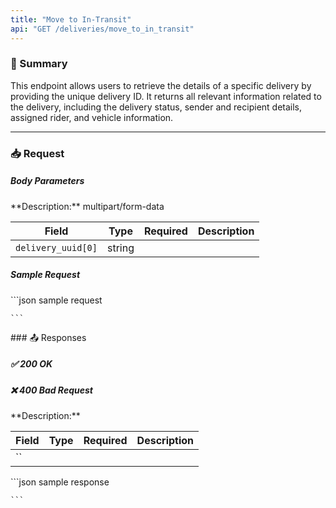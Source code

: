 ```yaml
---
title: "Move to In-Transit"
api: "GET /deliveries/move_to_in_transit"
---
```


### 📝 Summary

This endpoint allows users to retrieve the details of a specific delivery by providing the unique delivery ID. It returns all relevant information related to the delivery, including the delivery status, sender and recipient details, assigned rider, and vehicle information.

---

### 📥 Request
##### Body Parameters
<Expandable>
**Description:** multipart/form-data

| **Field**   | **Type** | **Required** | **Description**          |
|-------------|----------|-------------:|---------------------------|
| `delivery_uuid[0]`   | string   |        |           |

</Expandable>

##### Sample Request
<Expandable>
    ```json sample request
    
    
    ```
</Expandable>
### 📤 Responses

##### ✅ 200 OK
##### ❌ 400 Bad Request

<Expandable>
**Description:** 

| **Field**   | **Type** | **Required** | **Description**          |
|-------------|----------|-------------:|---------------------------|
| ``   |    |        |          |

</Expandable>

<ResponseExample>
    ```json sample response
    
    ```
</ResponseExample>
